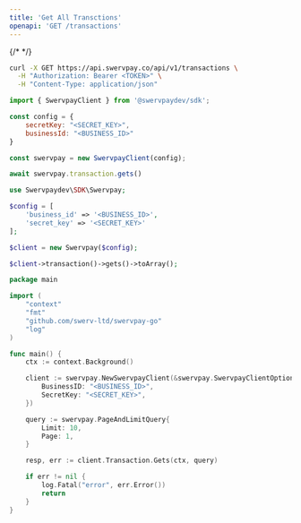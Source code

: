 ```yaml
---
title: 'Get All Transctions'
openapi: 'GET /transactions'
---
```


{/* <Snippet file="authorization.mdx" /> */}
<RequestExample>

```bash cURL
curl -X GET https://api.swervpay.co/api/v1/transactions \
  -H "Authorization: Bearer <TOKEN>" \
  -H "Content-Type: application/json"
```

```javascript Node.js
import { SwervpayClient } from '@swervpaydev/sdk';

const config = {
    secretKey: "<SECRET_KEY>",
    businessId: "<BUSINESS_ID>"
}

const swervpay = new SwervpayClient(config);

await swervpay.transaction.gets()
```

```php PHP
use Swervpaydev\SDK\Swervpay;

$config = [
	'business_id' => '<BUSINESS_ID>',
	'secret_key' => '<SECRET_KEY>'
];

$client = new Swervpay($config);

$client->transaction()->gets()->toArray();
```


```go Go
package main

import (
	"context"
	"fmt"
	"github.com/swerv-ltd/swervpay-go"
	"log"
)

func main() {
	ctx := context.Background()

	client := swervpay.NewSwervpayClient(&swervpay.SwervpayClientOption{
        BusinessID: "<BUSINESS_ID>",
        SecretKey: "<SECRET_KEY>",
    })

	query := swervpay.PageAndLimitQuery{
		Limit: 10,
		Page: 1,
	}

	resp, err := client.Transaction.Gets(ctx, query)

	if err != nil {
		log.Fatal("error", err.Error())
		return
	}
}
```

</RequestExample>
